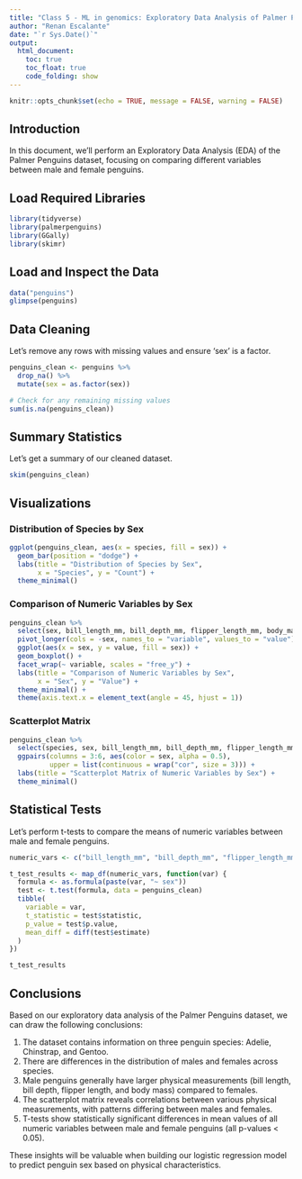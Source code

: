 ```yaml
---
title: "Class 5 - ML in genomics: Exploratory Data Analysis of Palmer Penguins"
author: "Renan Escalante"
date: "`r Sys.Date()`"
output: 
  html_document:
    toc: true
    toc_float: true
    code_folding: show
---
```


```r
knitr::opts_chunk$set(echo = TRUE, message = FALSE, warning = FALSE)
```

## Introduction

In this document, we'll perform an Exploratory Data Analysis (EDA) of the Palmer Penguins dataset, focusing on comparing different variables between male and female penguins.

## Load Required Libraries

```r
library(tidyverse)
library(palmerpenguins)
library(GGally)
library(skimr)
```

## Load and Inspect the Data

```r
data("penguins")
glimpse(penguins)
```

## Data Cleaning

Let's remove any rows with missing values and ensure 'sex' is a factor.

```r
penguins_clean <- penguins %>%
  drop_na() %>%
  mutate(sex = as.factor(sex))

# Check for any remaining missing values
sum(is.na(penguins_clean))
```

## Summary Statistics

Let's get a summary of our cleaned dataset.

```r
skim(penguins_clean)
```

## Visualizations

### Distribution of Species by Sex

```r
ggplot(penguins_clean, aes(x = species, fill = sex)) +
  geom_bar(position = "dodge") +
  labs(title = "Distribution of Species by Sex",
       x = "Species", y = "Count") +
  theme_minimal()
```

### Comparison of Numeric Variables by Sex

```r
penguins_clean %>%
  select(sex, bill_length_mm, bill_depth_mm, flipper_length_mm, body_mass_g) %>%
  pivot_longer(cols = -sex, names_to = "variable", values_to = "value") %>%
  ggplot(aes(x = sex, y = value, fill = sex)) +
  geom_boxplot() +
  facet_wrap(~ variable, scales = "free_y") +
  labs(title = "Comparison of Numeric Variables by Sex",
       x = "Sex", y = "Value") +
  theme_minimal() +
  theme(axis.text.x = element_text(angle = 45, hjust = 1))
```

### Scatterplot Matrix

```r
penguins_clean %>%
  select(species, sex, bill_length_mm, bill_depth_mm, flipper_length_mm, body_mass_g) %>%
  ggpairs(columns = 3:6, aes(color = sex, alpha = 0.5),
          upper = list(continuous = wrap("cor", size = 3))) +
  labs(title = "Scatterplot Matrix of Numeric Variables by Sex") +
  theme_minimal()
```

## Statistical Tests

Let's perform t-tests to compare the means of numeric variables between male and female penguins.

```r
numeric_vars <- c("bill_length_mm", "bill_depth_mm", "flipper_length_mm", "body_mass_g")

t_test_results <- map_df(numeric_vars, function(var) {
  formula <- as.formula(paste(var, "~ sex"))
  test <- t.test(formula, data = penguins_clean)
  tibble(
    variable = var,
    t_statistic = test$statistic,
    p_value = test$p.value,
    mean_diff = diff(test$estimate)
  )
})

t_test_results
```

## Conclusions

Based on our exploratory data analysis of the Palmer Penguins dataset, we can draw the following conclusions:

1. The dataset contains information on three penguin species: Adelie, Chinstrap, and Gentoo.
2. There are differences in the distribution of males and females across species.
3. Male penguins generally have larger physical measurements (bill length, bill depth, flipper length, and body mass) compared to females.
4. The scatterplot matrix reveals correlations between various physical measurements, with patterns differing between males and females.
5. T-tests show statistically significant differences in mean values of all numeric variables between male and female penguins (all p-values < 0.05).

These insights will be valuable when building our logistic regression model to predict penguin sex based on physical characteristics.

```r

```

